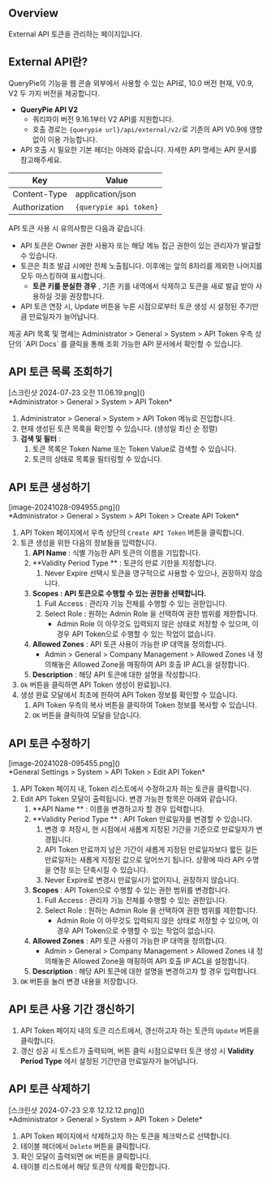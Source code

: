 
## Overview
External API 토큰을 관리하는 페이지입니다.



## External API란?
QueryPie의 기능을 웹 콘솔 외부에서 사용할 수 있는 API로, 10.0 버전 현재, V0.9, V2 두 가지 버전을 제공합니다.

* **QueryPie API V2**
    * 쿼리파이 버전 9.16.1부터 V2 API를 지원합니다.
    * 호출 경로는 `{querypie url}/api/external/v2/`로 기존의 API V0.9에 영향 없이 이용 가능합니다.
* API 호출 시 필요한 기본 헤더는 아래와 같습니다. 자세한 API 명세는 API 문서를 참고해주세요.

| **Key**       | **Value**              |
| ------------- | ---------------------- |
| Content-Type  | application/json       |
| Authorization | `{querypie api token}` |

API 토큰 사용 시 유의사항은 다음과 같습니다.

* API 토큰은 Owner 권한 사용자 또는 해당 메뉴 접근 권한이 있는 관리자가 발급할 수 있습니다.
* 토큰은 최초 발급 시에만 전체 노출됩니다. 이후에는 앞의 8자리를 제외한 나머지를 모두 마스킹하여 표시합니다.
    * **토큰 키를 분실한 경우** , 기존 키를 내역에서 삭제하고 토큰을 새로 발급 받아 사용하실 것을 권장합니다.
* API 토큰 연장 시, Update 버튼을 누른 시점으로부터 토큰 생성 시 설정된 주기만큼 만료일자가 늘어납니다.

<Callout type="info">
제공 API 목록 및 명세는 Administrator &gt; General &gt; System &gt; API Token 우측 상단의 `API Docs` 를 클릭을 통해 조회 가능한 API 문서에서 확인할 수 있습니다. 
</Callout>



## API 토큰 목록 조회하기
<p align="center">
<div>[스크린샷 2024-07-23 오전 11.06.19.png]()</div>
*Administrator &gt; General &gt; System &gt; API Token*
</p>

1. Administrator &gt; General &gt; System &gt; API Token 메뉴로 진입합니다.
2. 현재 생성된 토큰 목록을 확인할 수 있습니다. (생성일 최신 순 정렬)
3. **검색 및 필터** :
    1. 토큰 목록은 Token Name 또는 Token Value로 검색할 수 있습니다.
    2. 토큰의 상태로 목록을 필터링할 수 있습니다.



## API 토큰 생성하기
<p align="center">
<div>[image-20241028-094955.png]()</div>
*Administrator &gt; General &gt; System &gt; API Token &gt; Create API Token*
</p>

1. API Token 페이지에서 우측 상단의 `Create API Token` 버튼을 클릭합니다.
2. 토큰 생성을 위한 다음의 정보들을 입력합니다.
    1. **API Name**  : 식별 가능한 API 토큰의 이름을 기입합니다.
    2. **Validity Period Type ** : 토큰의 만료 기한을 지정합니다.
        1. Never Expire 선택시 토큰을 영구적으로 사용할 수 있으나, 권장하지 않습니다.
    3. **Scopes : API 토큰으로 수행할 수 있는 권한을 선택합니다.**
        1. Full Access : 관리자 기능 전체를 수행할 수 있는 권한입니다.
        2. Select Role : 원하는 Admin Role 을 선택하여 권한 범위를 제한합니다.
            * Admin Role 이 아무것도 입력되지 않은 상태로 저장할 수 있으며, 이 경우 API Token으로 수행할 수 있는 작업이 없습니다.
    4. **Allowed Zones**  : API 토큰 사용이 가능한 IP 대역을 정의합니다.
        * Admin &gt; General &gt; Company Management &gt; Allowed Zones 내 정의해놓은 Allowed Zone을 매핑하여 API 호출 IP ACL을 설정합니다.
    5. **Description**  : 해당 API 토큰에 대한 설명을 작성합니다.
3. `Ok` 버튼을 클릭하면 API Token 생성이 완료됩니다.
4. 생성 완료 모달에서 최초에 한하여 API Token 정보를 확인할 수 있습니다.
    1. API Token 우측의 복사 버튼을 클릭하여 Token 정보를 복사할 수 있습니다.
    2. `OK` 버튼을 클릭하여 모달을 닫습니다.



## API 토큰 수정하기
<p align="center">
<div>[image-20241028-095455.png]()</div>
*General Settings &gt; System &gt; API Token &gt; Edit API Token*
</p>

1. API Token 페이지 내, Token 리스트에서 수정하고자 하는 토큰을 클릭합니다.
2. Edit API Token 모달이 출력됩니다. 변경 가능한 항목은 아래와 같습니다.
    1. **API Name ** : 이름을 변경하고자 할 경우 입력합니다.
    2. **Validity Period Type ** : API Token 만료일자를 변경할 수 있습니다.
        1. 변경 후 저장시, 현 시점에서 새롭게 지정된 기간을 기준으로 만료일자가 변경됩니다.
        2. API Token 만료까지 남은 기간이 새롭게 지정된 만료일자보다 짧든 길든 만료일자는 새롭게 지정된 값으로 덮어쓰기 됩니다. 상황에 따라 API 수명을 연장 또는 단축시킬 수 있습니다.
        3. Never Expire로 변경시 만료일시가 없어지나, 권장하지 않습니다.
    3. **Scopes**  : API Token으로 수행할 수 있는 권한 범위를 변경합니다.
        1. Full Access : 관리자 기능 전체를 수행할 수 있는 권한입니다.
        2. Select Role : 원하는 Admin Role 을 선택하여 권한 범위를 제한합니다.
            * Admin Role 이 아무것도 입력되지 않은 상태로 저장할 수 있으며, 이 경우 API Token으로 수행할 수 있는 작업이 없습니다.
    4. **Allowed Zones**  : API 토큰 사용이 가능한 IP 대역을 정의합니다.
        * Admin &gt; General &gt; Company Management &gt; Allowed Zones 내 정의해놓은 Allowed Zone을 매핑하여 API 호출 IP ACL을 설정합니다.
    5. **Description**  : 해당 API 토큰에 대한 설명을 변경하고자 할 경우 입력합니다.
3. `OK` 버튼을 눌러 변경 내용을 저장합니다.



## API 토큰 사용 기간 갱신하기
1. API Token 페이지 내의 토큰 리스트에서, 갱신하고자 하는 토큰의 `Update` 버튼을 클릭합니다.
2. 갱신 성공 시 토스트가 출력되며, 버튼 클릭 시점으로부터 토큰 생성 시  **Validity Period Type** 에서 설정된 기간만큼 만료일자가 늘어납니다.



## API 토큰 삭제하기
<p align="center">
<div>[스크린샷 2024-07-23 오후 12.12.12.png]()</div>
*Administrator &gt; General &gt; System &gt; API Token &gt; Delete*
</p>

1. API Token 페이지에서 삭제하고자 하는 토큰을 체크박스로 선택합니다.
2. 테이블 헤더에서 `Delete` 버튼을 클릭합니다.
3. 확인 모달이 출력되면 `OK` 버튼을 클릭합니다.
4. 테이블 리스트에서 해당 토큰의 삭제를 확인합니다.

